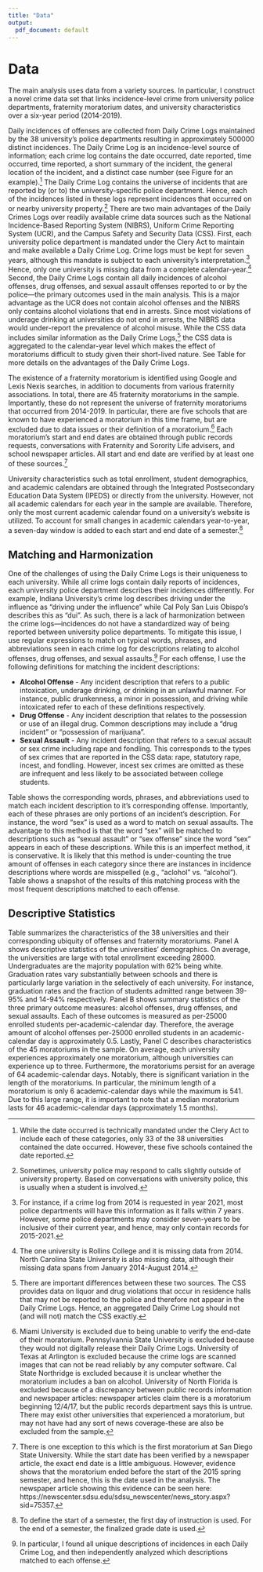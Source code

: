 ```yaml
---
title: "Data"
output:
  pdf_document: default
---
```


# Data

The main analysis uses data from a variety sources. In particular, I construct a novel crime data set that links incidence-level crime from university police departments, fraternity moratorium dates, and university characteristics over a six-year period (2014-2019).

Daily incidences of offenses are collected from Daily Crime Logs maintained by the 38 university's police departments resulting in approximately 500000 distinct incidences. The Daily Crime Log is an incidence-level source of information; each crime log contains the date occurred, date reported, time occurred, time reported, a short summary of the incident, the general location of the incident, and a distinct case number (see Figure \ref{crime_log} for an example).^[While the date occurred is technically mandated under the Clery Act to include each of these categories, only 33 of the 38 universities contained the date occurred. However, these five schools contained the date reported.] The Daily Crime Log contains the universe of incidents that are reported by (or to) the university-specific police department. Hence, each of the incidences listed in these logs represent incidences that occurred on or nearby university property.^[Sometimes, university police may respond to calls slightly outside of university property. Based on conversations with university police, this is usually when a student is involved.] There are two main advantages of the Daily Crimes Logs over readily available crime data sources such as the National Incidence-Based Reporting System (NIBRS), Uniform Crime Reporting System (UCR), and the Campus Safety and Security Data (CSS). First, each university police department is mandated under the Clery Act to maintain and make available a Daily Crime Log. Crime logs must be kept for seven years, although this mandate is subject to each university's interpretation.^[For instance, if a crime log from 2014 is requested in year 2021, most police departments will have this information as it falls within 7 years. However, some police departments may consider seven-years to be inclusive of their current year, and hence, may only contain records for 2015-2021.] Hence, only one university is missing data from a complete calendar-year.^[The one university is Rollins College and it is missing data from 2014. North Carolina State University is also missing data, although their missing data spans from January 2014-August 2014.] Second, the Daily Crime Logs contain all daily incidences of alcohol offenses, drug offenses, and sexual assault offenses reported to or by the police—the primary outcomes used in the main analysis. This is a major advantage as the UCR does not contain alcohol offenses and the NIBRS only contains alcohol violations that end in arrests. Since most violations of underage drinking at universities do not end in arrests, the NIBRS data would under-report the prevalence of alcohol misuse. While the CSS data includes similar information as the Daily Crime Logs,^[There are important differences between these two sources. The CSS provides data on liquor and drug violations that occur in residence halls that may not be reported to the police and therefore not appear in the Daily Crime Logs. Hence, an aggregated Daily Crime Log should not (and will not) match the CSS exactly.] the CSS data is aggregated to the calendar-year level which makes the effect of moratoriums difficult to study given their short-lived nature. See Table \ref{data_used} for more details on the advantages of the Daily Crime Logs.

The existence of a fraternity moratorium is identified using Google and Lexis Nexis searches, in addition to documents from various fraternity associations. In total, there are 45 fraternity moratoriums in the sample. Importantly, these do not represent the universe of fraternity moratoriums that occurred from 2014-2019. In particular, there are five schools that are known to have experienced a moratorium in this time frame, but are excluded due to data issues or their definition of a moratorium.^[Miami University is excluded due to being unable to verify the end-date of their moratorium. Pennsylvannia State University is excluded because they would not digitally release their Daily Crime Logs. University of Texas at Arlington is excluded because the crime logs are scanned images that can not be read reliably by any computer software. Cal State Northridge is excluded because it is unclear whether the moratorium includes a ban on alcohol. University of North Florida is excluded because of a discrepancy between public records information and newspaper articles: newspaper articles claim there is a moratorium beginning 12/4/17, but the public records department says this is untrue. There may exist other universities that experienced a moratorium, but may not have had any sort of news coverage-these are also be excluded from the sample.] Each moratorium's start and end dates are obtained through public records requests, conversations with Fraternity and Sorority Life advisers, and school newspaper articles. All start and end date are verified by at least one of these sources.^[There is one exception to this which is the first moratorium at San Diego State University. While the start date has been verified by a newspaper article, the exact end date is a little ambiguous. However, evidence shows that the moratorium ended before the start of the 2015 spring semester, and hence, this is the date used in the analysis. The newspaper article showing this evidence can be seen here: https://newscenter.sdsu.edu/sdsu_newscenter/news_story.aspx?sid=75357.]  


University characteristics such as total enrollment, student demographics, and academic calendars are obtained through the Integrated Postsecondary Education Data System (IPEDS) or directly from the university. However, not all academic calendars for each year in the sample are available. Therefore, only the most current academic calendar found on a university's website is utilized. To account for small changes in academic calendars year-to-year, a seven-day window is added to each start and end date of a semester.^[To define the start of a semester, the first day of instruction is used. For the end of a semester, the finalized grade date is used.] 

## Matching and Harmonization 

One of the challenges of using the Daily Crime Logs is their uniqueness to each university. While all crime logs contain daily reports of incidences, each university police department describes their incidences differently. For example, Indiana University's crime log describes driving under the influence as "driving under the influence" while Cal Poly San Luis Obispo's describes this as "dui". As such, there is a lack of harmonization between the crime logs—incidences do not have a standardized way of being reported between university police departments. To mitigate this issue, I use regular expressions to match on typical words, phrases, and abbreviations seen in each crime log for descriptions relating to alcohol offenses, drug offenses, and sexual assaults.^[In particular, I found all unique descriptions of incidences in each Daily Crime Log, and then independently analyzed which descriptions matched to each offense.] For each offense, I use the following definitions for matching the incident descriptions:

* **Alcohol Offense** - Any incident description that refers to a public intoxication, underage drinking, or drinking in an unlawful manner. For instance, public drunkenness, a minor in possession, and driving while intoxicated refer to each of these definitions respectively. 
* **Drug Offense** - Any incident description that relates to the possession or use of an illegal drug. Common descriptions may include a "drug incident" or "possession of marijuana". 
* **Sexual Assault** - Any incident description that refers to a sexual assault or sex crime including rape and fondling. This corresponds to the types of sex crimes that are reported in the CSS data: rape, statutory rape, incest, and fondling. However, incest sex crimes are omitted as these are infrequent and less likely to be associated between college students.

Table \ref{matching_table} shows the corresponding words, phrases, and abbreviations used to match each incident description to it's corresponding offense. Importantly, each of these phrases are only portions of an incident's description. For instance, the word "sex" is used as a word to match on sexual assaults. The advantage to this method is that the word "sex" will be matched to descriptions such as "sexual assault" or "sex offense" since the word "sex" appears in each of these descriptions. While this is an imperfect method, it is conservative. It is likely that this method is under-counting the true amount of offenses in each category since there are instances in incidence descriptions where words are misspelled (e.g., "aclohol" vs. "alcohol"). Table \ref{top_categories} shows a snapshot of the results of this matching process with the most frequent descriptions matched to each offense.

## Descriptive Statistics

Table \ref{summary_stats} summarizes the characteristics of the 38 universities and their corresponding ubiquity of offenses and fraternity moratoriums. Panel A shows descriptive statistics of the universities' demographics. On average, the universities are large with total enrollment exceeding 28000. Undergraduates are the majority population with 62% being white. Graduation rates vary substantially between schools and there is particularly large variation in the selectively of each university. For instance, graduation rates and the fraction of students admitted range between 39-95% and 14-94% respectively. Panel B shows summary statistics of the three primary outcome measures: alcohol offenses, drug offenses, and sexual assaults. Each of these outcomes is measured as per-25000 enrolled students per-academic-calendar day. Therefore, the average amount of alcohol offenses per-25000 enrolled students in an academic-calendar day is approximately 0.5. Lastly, Panel C describes characteristics of the 45 moratoriums in the sample. On average, each university experiences approximately one moratorium, although universities can experience up to three. Furthermore, the moratoriums persist for an average of 64 academic-calendar days. Notably, there is significant variation in the length of the moratoriums. In particular, the minimum length of a moratorium is only 6 academic-calendar days while the maximum is 541. Due to this large range, it is important to note that a median moratorium lasts for 46 academic-calendar days (approximately 1.5 months). 



